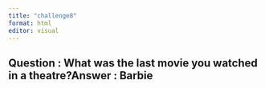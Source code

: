 ```yaml
---
title: "challenge8"
format: html
editor: visual
---
```


## Question : What was the last movie you watched in a theatre?Answer : Barbie
